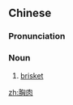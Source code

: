 ==Chinese==
{{zh-forms}}

===Pronunciation===
{{zh-pron
|m=xiōngròu
|cat=n
}}

===Noun===
{{zh-noun}}

# [[brisket]]

[[zh:胸肉]]